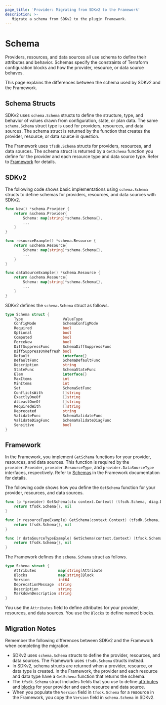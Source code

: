 ```yaml
---
page_title: 'Provider: Migrating from SDKv2 to the Framework'
description: >-
   Migrate a schema from SDKv2 to the plugin Framework.
---
```


# Schema

Providers, resources, and data sources all use schema to define their attributes and behavior. Schemas specify the
constraints of Terraform configuration blocks and how the provider, resource, or data source behaves.

This page explains the differences between the schema used by SDKv2 and the Framework.

## Schema Structs

SDKv2 uses `schema.Schema` structs to define the structure, type, and behavior of values drawn from configuration,
state, or plan data. The same `schema.Schema` struct type is used for providers, resources, and data sources. The
schema struct is returned by the function that creates the provider, resource, or data source in question.

The Framework uses `tfsdk.Schema` structs for providers, resources, and data sources. The schema struct is returned by
a `GetSchema` function you define for the provider and each resource type and data source type. Refer to
[Framework](#framework) for details.

## SDKv2

The following code shows basic implementations using `schema.Schema` structs to define schemas for providers, resources,
and data sources with SDKv2.

```go
func New() *schema.Provider {
	return &schema.Provider{
		Schema: map[string]*schema.Schema{},
        ...
	}
}
```

```go
func resourceExample() *schema.Resource {
	return &schema.Resource{
		Schema: map[string]*schema.Schema{},
		...
	}
}
```

```go
func dataSourceExample() *schema.Resource {
	return &schema.Resource{
        Schema: map[string]*schema.Schema{},
        ...
	}
}
```

SDKv2 defines the `schema.Schema` struct as follows.

```go
type Schema struct {
	Type                  ValueType
	ConfigMode            SchemaConfigMode
	Required              bool
	Optional              bool
	Computed              bool
	ForceNew              bool
	DiffSuppressFunc      SchemaDiffSuppressFunc
	DiffSuppressOnRefresh bool
	Default               interface{}
	DefaultFunc           SchemaDefaultFunc
	Description           string
	StateFunc             SchemaStateFunc
	Elem                  interface{}
	MaxItems              int
	MinItems              int
	Set                   SchemaSetFunc
	ConflictsWith         []string
	ExactlyOneOf          []string
	AtLeastOneOf          []string
	RequiredWith          []string
	Deprecated            string
	ValidateFunc          SchemaValidateFunc
	ValidateDiagFunc      SchemaValidateDiagFunc
	Sensitive             bool
}
```

## Framework

In the Framework, you implement `GetSchema` functions for your provider, resources, and data sources. This function is
required by the `provider.Provider`, `provider.ResourceType`, and `provider.DataSourceType` interfaces, respectively.
Refer to [Schemas](/plugin/framework/schemas) in the Framework documentation for details.

The following code shows how you define the `GetSchema` function for your provider, resources, and data sources.

```go
func (p *provider) GetSchema(ctx context.Context) (tfsdk.Schema, diag.Diagnostics) {
    return tfsdk.Schema{}, nil
}
```

```go
func (r resourceTypeExample) GetSchema(context.Context) (tfsdk.Schema, diag.Diagnostics) {
	return tfsdk.Schema{}, nil
}
```

```go
func (r dataSourceTypeExample) GetSchema(context.Context) (tfsdk.Schema, diag.Diagnostics) {
	return tfsdk.Schema{}, nil
}
```

The Framework defines the `schema.Schema` struct as follows.

```go
type Schema struct {
	Attributes          map[string]Attribute
	Blocks              map[string]Block
	Version             int64
	DeprecationMessage  string
	Description         string
	MarkdownDescription string
}
```

You use the `Attributes` field to define attributes for your provider, resources, and data sources. You use the
`Blocks` to define named blocks.

## Migration Notes
Remember the following differences between SDKv2 and the Framework when completing the migration.

- SDKv2 uses `schema.Schema` structs to define the provider, resources, and data sources. The Framework uses
`tfsdk.Schema` structs instead.
- In SDKv2, schema structs are returned when a provider, resource, or data type is created. In the Framework, the
provider and each resource and data type have a `GetSchema` function that returns the schema.
- The `tfsdk.Schema` struct includes fields that you use to define
[attributes](/plugin/framework/migrating/attributes-and-blocks/attribute-schema) and
[blocks](/plugin/framework/migrating/attributes-and-blocks/blocks) for your provider and each resource
and data source.
- When you populate the `Version` field in `tfsdk.Schema` for a resource in the Framework, you copy the `Version`
field in `schema.Schema` in SDKv2.

